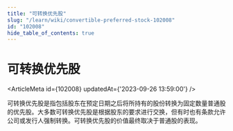 ```yaml
---
title: "可转换优先股"
slug: "/learn/wiki/convertible-preferred-stock-102008"
id: "102008"
hide_table_of_contents: true
---
```



# 可转换优先股

<ArticleMeta id={102008} updatedAt={'2023-09-26 13:59:00'} />
<div className='border-solid border-b border-t-0 my-4 border-[var(--ifm-color-gray-300)]' />

可转换优先股是指包括股东在预定日期之后将所持有的股份转换为固定数量普通股的优先股。大多数可转换优先股是根据股东的要求进行交换，但有时也有条款允许公司或发行人强制转换。可转换优先股的价值最终取决于普通股的表现。
